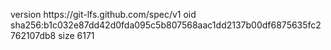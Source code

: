 version https://git-lfs.github.com/spec/v1
oid sha256:b1c032e87dd42d0fda095c5b807568aac1dd2137b00df6875635fc2762107db8
size 6171
